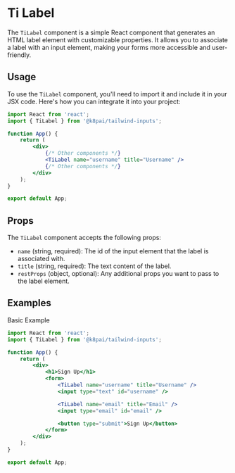 # Ti Label

The `TiLabel` component is a simple React component that generates an HTML label element with customizable properties. It allows you to associate a label with an input element, making your forms more accessible and user-friendly.

## Usage

To use the `TiLabel` component, you'll need to import it and include it in your JSX code. Here's how you can integrate it into your project:

```jsx copy
import React from 'react';
import { TiLabel } from '@k8pai/tailwind-inputs';

function App() {
	return (
		<div>
			{/* Other components */}
			<TiLabel name="username" title="Username" />
			{/* Other components */}
		</div>
	);
}

export default App;
```

## Props

The `TiLabel` component accepts the following props:

-   `name` (string, required): The id of the input element that the label is associated with.
-   `title` (string, required): The text content of the label.
-   `restProps` (object, optional): Any additional props you want to pass to the label element.

## Examples

Basic Example

```jsx copy
import React from 'react';
import { TiLabel } from '@k8pai/tailwind-inputs';

function App() {
	return (
		<div>
			<h1>Sign Up</h1>
			<form>
				<TiLabel name="username" title="Username" />
				<input type="text" id="username" />

				<TiLabel name="email" title="Email" />
				<input type="email" id="email" />

				<button type="submit">Sign Up</button>
			</form>
		</div>
	);
}

export default App;
```

